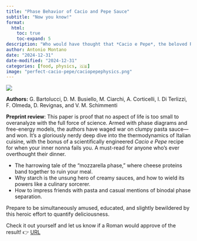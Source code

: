 ```yaml
---
title: "Phase Behavior of Cacio and Pepe Sauce"
subtitle: "Now you know!"
format:
  html:
    toc: true
    toc-expand: 5
description: "Who would have thought that *Cacio e Pepe*, the beloved Roman dish of pecorino cheese, pepper, and pasta, could become the subject of highbrow scientific inquiry? Yet here we are, with physicists meticulously analyzing cheese clumps and starch behavior to solve humanity's most pressing culinary mystery: how to make the sauce creamy without transforming it into a mozzarella-like disaster."
author: Antonio Montano
date: "2024-12-31"
date-modified: "2024-12-31"
categories: [food, physics, 🇬🇧]
image: "perfect-cacio-pepe/caciopepephysics.png"
---
```


::: {.column-margin}
![](caciopepephysics.png)
:::

**Authors:** G. Bartolucci, D. M. Busiello, M. Ciarchi, A. Corticelli, I. Di Terlizzi, F. Olmeda, D. Revignas, and V. M. Schimmenti

**Preprint review**: This paper is proof that no aspect of life is too small to overanalyze with the full force of science. Armed with phase diagrams and free-energy models, the authors have waged war on clumpy pasta sauce—and won. It’s a gloriously nerdy deep dive into the thermodynamics of Italian cuisine, with the bonus of a scientifically engineered *Cacio e Pepe* recipe for when your inner nonna fails you. A must-read for anyone who’s ever overthought their dinner.

- The harrowing tale of the “mozzarella phase,” where cheese proteins band together to ruin your meal.  
- Why starch is the unsung hero of creamy sauces, and how to wield its powers like a culinary sorcerer.  
- How to impress friends with pasta and casual mentions of binodal phase separation.  

Prepare to be simultaneously amused, educated, and slightly bewildered by this heroic effort to quantify deliciousness.  

Check it out yourself and let us know if a Roman would approve of the result! 👉 [URL](https://arxiv.org/abs/2501.00536)